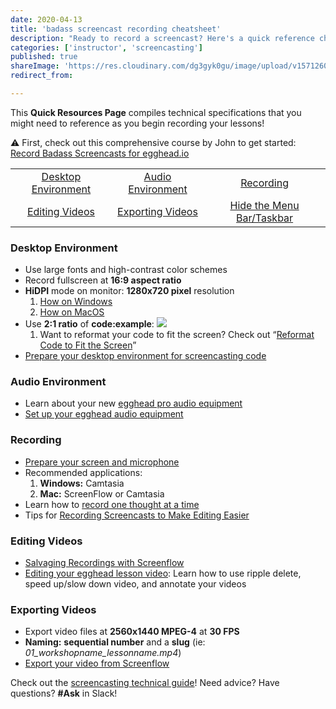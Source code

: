 ```yaml
---
date: 2020-04-13
title: 'badass screencast recording cheatsheet'
description: "Ready to record a screencast? Here's a quick reference cheatsheet that you can use to make sure your environment is top-notch and ready to go!"
categories: ['instructor', 'screencasting']
published: true
shareImage: 'https://res.cloudinary.com/dg3gyk0gu/image/upload/v1571260698/og-image-assets/share_image_screencasting.png'
redirect_from:

---
```

This **Quick Resources Page** compiles technical specifications that you might need to reference as you begin recording your lessons!

⚠️ First, check out this comprehensive course by John to get started: [Record Badass Screencasts for egghead.io](https://egghead.io/courses/record-badass-screencasts-for-egghead-io)

|     |     |      |
|:-----:|:-----:|:------:|
|[Desktop Environment](#desktop-environment)|[Audio Environment](#audio-environment)|[Recording](#recording)|
|[Editing Videos](#editing-videos)|[Exporting Videos](#exporting-videos)| [Hide the Menu Bar/Taskbar](/instructor/screencasting/hide-the-menu-bar-taskbar)|

### Desktop Environment
- Use large fonts and high-contrast color schemes
- Record fullscreen at **16:9 aspect ratio**
- **HiDPI** mode on monitor: **1280x720 pixel** resolution
    1. [How on Windows](/instructor/screencasting/screen-setup#dpi-scaling-on-windows)
    2. [How on MacOS](/instructor/screencasting/screen-setup#access-hidpi-mode-on-macos)
- Use **2:1 ratio** of **code:example**:
![](https://lh5.googleusercontent.com/yFu1UkYEzFM_zbwuf6kxZU5WuUwc_zhkaJY6uDSwk32Tega5Mj6rNukMByPiNZseZVyQgxPcRVsB07yh5R6IkiBUHnkm4mtAB9XOGJ4wt3qX0ZYcKw1kTVp0VJ-qNb9wJyctddH4)
  1. Want to reformat your code to fit the screen? Check out “[Reformat Code to Fit the Screen](https://egghead.io/lessons/egghead-reformat-code-to-fit-the-screen)”
- [Prepare your desktop environment for screencasting code](/instructor/screencasting/screen-setup/)
### Audio Environment
- Learn about your new [egghead pro audio equipment](/instructor/screencasting/audio-equipment/)
- [Set up your egghead audio equipment](https://egghead.io/lessons/tools-setup-egghead-audio-gear-to-record-lessons/)
### Recording
- [Prepare your screen and microphone](https://egghead.io/lessons/tools-prepare-to-record-screen-resolution-and-mic-check/)
- Recommended applications:
  1. **Windows:** Camtasia
  2. **Mac:** ScreenFlow or Camtasia
- Learn how to [record one thought at a time](https://egghead.io/lessons/tools-record-one-thought-at-a-time/)
- Tips for [Recording Screencasts to Make Editing Easier](/instructor/screencasting/pre-editing/)
### Editing Videos
- [Salvaging Recordings with Screenflow](https://egghead.io/playlists/salvaging-recordings-with-screenflow-1402a37c)
- [Editing your egghead lesson video](/instructor/screencasting/editing/): Learn how to use ripple delete, speed up/slow down video, and annotate your videos
### Exporting Videos
- Export video files at **2560x1440 MPEG-4** at **30 FPS**
- **Naming:** **sequential number** and a **slug** (ie: *01_workshopname_lessonname.mp4*)
- [Export your video from Screenflow](/instructor/screencasting/export-screenflow/)

Check out the [screencasting technical guide](/instructor/screencasting)! Need advice? Have questions? **#Ask** in Slack!
